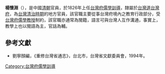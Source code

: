 '''楊懷淵'''（{{bd|?||?|}}），是中國[[清朝|清朝]]官員，於1826年上任[[台灣府儒學訓導|台灣府儒學訓導]]，隸屬於[[台灣道|台灣道]][[台灣府|台灣府]]，為[[台灣清治時期|台灣清治時期]]的地方官員，該官職主要從事台灣府境內之教育行政部分，受[[台灣府儒學教授|台灣府儒學教授]]制約，該官職亦通常為閩籍，語言可與台灣人互作溝通，事實上，教學上也以閩語為主，官話為輔。

==參考文獻==
*劉寧顏編，《重修台灣省通志》，台北市，台灣省文獻委員會，1994年。
{{start box}}
{{s-before|[[林早春|林早春]]}}
{{s-title|[[台灣府儒學訓導|台灣府儒學訓導]]|1826年上任}}
{{s-after|[[楊忠福|楊忠福]]}}
{{end box}}
{{清朝人物小作品}}

[[Category:台灣府儒學訓導|Category:台灣府儒學訓導]]